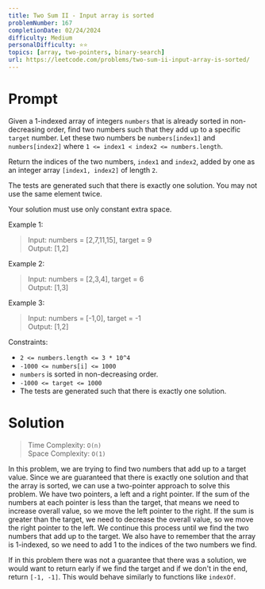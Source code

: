 ```yaml
---
title: Two Sum II - Input array is sorted
problemNumber: 167
completionDate: 02/24/2024
difficulty: Medium
personalDifficulty: ⭐️⭐️
topics: [array, two-pointers, binary-search]
url: https://leetcode.com/problems/two-sum-ii-input-array-is-sorted/
---
```


# Prompt

Given a 1-indexed array of integers `numbers` that is already sorted in
non-decreasing order, find two numbers such that they add up to a specific
`target` number. Let these two numbers be `numbers[index1]` and
`numbers[index2]` where `1 <= index1 < index2 <= numbers.length`.

Return the indices of the two numbers, `index1` and `index2`, added by one as an
integer array `[index1, index2]` of length `2`.

The tests are generated such that there is exactly one solution. You may not use
the same element twice.

Your solution must use only constant extra space.

Example 1:

> Input: numbers = [2,7,11,15], target = 9\
> Output: [1,2]

Example 2:

> Input: numbers = [2,3,4], target = 6\
> Output: [1,3]

Example 3:

> Input: numbers = [-1,0], target = -1\
> Output: [1,2]

Constraints:

- `2 <= numbers.length <= 3 * 10^4`
- `-1000 <= numbers[i] <= 1000`
- `numbers` is sorted in non-decreasing order.
- `-1000 <= target <= 1000`
- The tests are generated such that there is exactly one solution.

# Solution

> Time Complexity: `O(n)`\
> Space Complexity: `O(1)`

In this problem, we are trying to find two numbers that add up to a target
value. Since we are guaranteed that there is exactly one solution and that the
array is sorted, we can use a two-pointer approach to solve this problem. We
have two pointers, a left and a right pointer. If the sum of the numbers at each
pointer is less than the target, that means we need to increase overall value,
so we move the left pointer to the right. If the sum is greater than the target,
we need to decrease the overall value, so we move the right pointer to the left.
We continue this process until we find the two numbers that add up to the
target. We also have to remember that the array is 1-indexed, so we need to add
1 to the indices of the two numbers we find.

If in this problem there was not a guarantee that there was a solution, we would
want to return early if we find the target and if we don't in the end, return
`[-1, -1]`. This would behave similarly to functions like `indexOf`.
